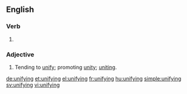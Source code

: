 ==English==

===Verb===
{{head|en}}

# {{present participle of|unify}}

===Adjective===
{{en-adj}}
# Tending to [[unify]]; promoting [[unity]]; [[uniting]].

[[de:unifying]]
[[et:unifying]]
[[el:unifying]]
[[fr:unifying]]
[[hu:unifying]]
[[simple:unifying]]
[[sv:unifying]]
[[vi:unifying]]